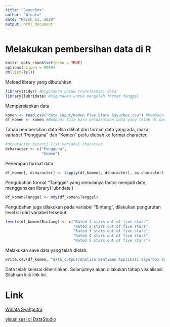 ---
title: "SayurBox"
author: "Winata"
date: "March 11, 2020"
output: html_document
---
# Melakukan pembersihan data di R

```{r setup, include=FALSE}
knitr::opts_chunk$set(echo = TRUE)
options(scipen = 9999)
rm(list=ls())
```

Meload library yang dibutuhkan
```{r}
library(tidyr) #Digunakan untuk transformasi data
library(lubridate) #Digunakan untuk mengolah format tanggal
```

Mempersiapkan data
```{r}
komen <- read.csv("data_input/Komen Play Store Sayurbox.csv") #Membaca data yang diperlukan
df_komen <- komen #Mmebuat file baru berdasarkan data yang telah di baca
```


Tahap pembersihan data
Bila dilihat dari format data yang ada, maka variabel "Pengguna" dan "Komen" perlu diubah ke format character.
```{r}
#dcharacter berarti list variabel character
dcharacter <- c("Pengguna",
                "Komen")
```


Penerapan format data
```{r}
df_komen[, dcharacter] <- lapply(df_komen[, dcharacter], as.character)
```

Pengubahan format "Tanggal" yang semulanya factor menjadi date, menggunakan library('lubridate')
```{r}
df_komen$Tanggal <- mdy(df_komen$Tanggal)
```


Pengubahan juga dilakukan pada variabel "Bintang", dilakukan pengurutan level isi dari variabel tersebut.
```{r}
levels(df_komen$Bintang) <- c("Rated 1 stars out of five stars", 
                              "Rated 2 stars out of five stars", 
                              "Rated 3 stars out of five stars", 
                              "Rated 4 stars out of five stars", 
                              "Rated 5 stars out of five stars")
```


Melakukan save data yang telah diolah.

```{r}
write.csv(df_komen, "data_output/Analisa Sentimen Applikasi Sayurbox by Winata.csv", row.names = F)
```


Data telah selesai dibersihkan.
Selanjutnya akan dilakukan tahap visualisasi.
Silahkan klik link ini.

# Link
[Winata Syahputra](https://www.linkedin.com/in/winata-syahputra/)

[visualisasi di DataStudio](https://datastudio.google.com/u/0/reporting/643a33c2-1b08-4a13-aff5-8fde271c8187/page/VgD)